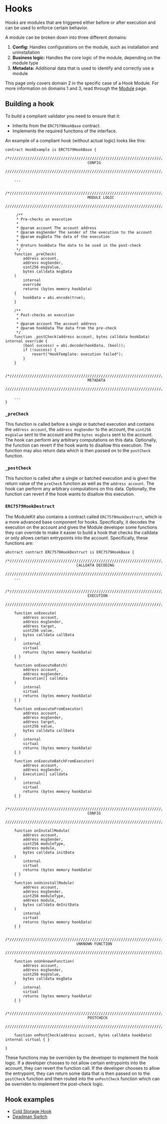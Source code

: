 # Hooks

Hooks are modules that are triggered either before or after execution and can be used to enforce certain behavior.

A module can be broken down into three different domains:

1. **Config:** Handles configurations on the module, such as installation and uninstallation
2. **Business logic:** Handles the core logic of the module, depending on the module type
3. **Metadata:** Additional data that is used to identify and correctly use a module

This page only covers domain 2 in the specific case of a Hook Module. For more information on domains 1 and 3, read through the [Module](./module.mdx) page.

## Building a hook

To build a compliant validator you need to ensure that it:

- Inherits from the `ERC7579HookBase` contract.
- Implements the required functions of the interface.

An example of a compliant hook (without actual logic) looks like this:

```solidity
contract HookExample is ERC7579HookBase {
    /*//////////////////////////////////////////////////////////////////////////
                                     CONFIG
    //////////////////////////////////////////////////////////////////////////*/

    ...

    /*//////////////////////////////////////////////////////////////////////////
                                     MODULE LOGIC
    //////////////////////////////////////////////////////////////////////////*/

     /**
     * Pre-checks an execution
     *
     * @param account The account address
     * @param msgSender The sender of the execution to the account
     * @param msgData The data of the execution
     *
     * @return hookData The data to be used in the post-check
     */
    function _preCheck(
        address account,
        address msgSender,
        uint256 msgValue,
        bytes calldata msgData
    )
        internal
        override
        returns (bytes memory hookData)
    {
        hookData = abi.encode(true);
    }

    /**
     * Post-checks an execution
     *
     * @param account The account address
     * @param hookData The data from the pre-check
     */
    function _postCheck(address account, bytes calldata hookData) internal override {
        (bool success) = abi.decode(hookData, (bool));
        if (!success) {
            revert("HookTemplate: execution failed");
        }
    }

    /*//////////////////////////////////////////////////////////////////////////
                                     METADATA
    //////////////////////////////////////////////////////////////////////////*/

    ...
}
```

### `_preCheck`

This function is called before a single or batched execution and contains the `address account`, the `address msgSender` to the account, the `uint256 msgValue` sent to the account and the `bytes msgData` sent to the account. The hook can perform any arbitrary computations on this data. Optionally, the function can revert if the hook wants to disallow this execution. The function may also return data which is then passed on to the `postCheck` function.

### `_postCheck`

This function is called after a single or batched execution and is given the return value of the `preCheck` function as well as the `address account`. The hook can perform any arbitrary computations on this data. Optionally, the function can revert if the hook wants to disallow this execution.

### `ERC7579HookDestruct`

The ModuleKit also contains a contract called `ERC7579HookDestruct`, which is a more advanced base component for hooks. Specifically, it decodes the execution on the account and gives the Module developer some functions they can override to make it easier to build a hook that checks the calldata or only allows certain entrypoints into the account. Specifically, these functions are:

```solidity
abstract contract ERC7579HookDestruct is ERC7579HookBase {
    /*//////////////////////////////////////////////////////////////////////////
                                CALLDATA DECODING
    //////////////////////////////////////////////////////////////////////////*/
    ...

    /*//////////////////////////////////////////////////////////////////////////
                                     EXECUTION
    //////////////////////////////////////////////////////////////////////////*/

    function onExecute(
        address account,
        address msgSender,
        address target,
        uint256 value,
        bytes calldata callData
    )
        internal
        virtual
        returns (bytes memory hookData)
    { }

    function onExecuteBatch(
        address account,
        address msgSender,
        Execution[] calldata
    )
        internal
        virtual
        returns (bytes memory hookData)
    { }

    function onExecuteFromExecutor(
        address account,
        address msgSender,
        address target,
        uint256 value,
        bytes calldata callData
    )
        internal
        virtual
        returns (bytes memory hookData)
    { }

    function onExecuteBatchFromExecutor(
        address account,
        address msgSender,
        Execution[] calldata
    )
        internal
        virtual
        returns (bytes memory hookData)
    { }

   /*//////////////////////////////////////////////////////////////////////////
                                     CONFIG
    //////////////////////////////////////////////////////////////////////////*/

    function onInstallModule(
        address account,
        address msgSender,
        uint256 moduleType,
        address module,
        bytes calldata initData
    )
        internal
        virtual
        returns (bytes memory hookData)
    { }

    function onUninstallModule(
        address account,
        address msgSender,
        uint256 moduleType,
        address module,
        bytes calldata deInitData
    )
        internal
        virtual
        returns (bytes memory hookData)
    { }

    /*//////////////////////////////////////////////////////////////////////////
                                UNKNOWN FUNCTION
    //////////////////////////////////////////////////////////////////////////*/

    function onUnknownFunction(
        address account,
        address msgSender,
        uint256 msgValue,
        bytes calldata msgData
    )
        internal
        virtual
        returns (bytes memory hookData)
    { }

    /*//////////////////////////////////////////////////////////////////////////
                                     POSTCHECK
    //////////////////////////////////////////////////////////////////////////*/

    function onPostCheck(address account, bytes calldata hookData) internal virtual { }

}
```

These functions may be overriden by the developer to implement the hook logic. If a developer chooses to not allow certain entrypoints into the account, they can revert the function call. If the developer chooses to allow the entrypoint, they can return some data that is then passed on to the `postCheck` function and then routed into the `onPostCheck` function which can be overriden to implement the post-check logic.

## Hook examples

- [Cold Storage Hook](https://github.com/rhinestonewtf/core-modules/blob/main/src/ColdStorageHook/ColdStorageHook.sol)
- [Deadman Switch](https://github.com/rhinestonewtf/core-modules/blob/main/src/DeadmanSwitch/DeadmanSwitch.sol)
